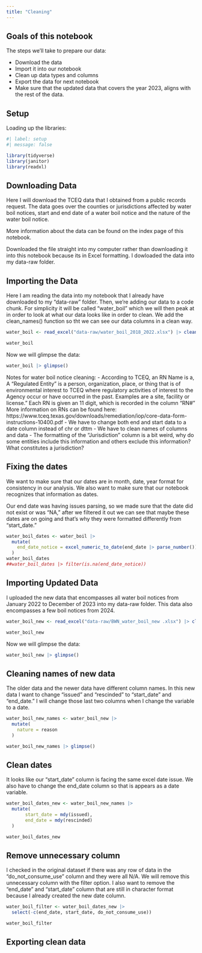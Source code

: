 ```yaml
---
title: "Cleaning"
---
```


## Goals of this notebook

The steps we'll take to prepare our data:

- Download the data
- Import it into our notebook
- Clean up data types and columns
- Export the data for next notebook
- Make sure that the updated data that covers the year 2023, aligns with the rest of the data. 

## Setup 

Loading up the libraries: 

```r
#| label: setup
#| message: false

library(tidyverse)
library(janitor)
library(readxl)
```


## Downloading Data 

Here I will download the TCEQ data that I obtained from a public records request. The data goes over the counties or jurisdictions affected by water boil notices, start and end date of a water boil notice and the nature of the water boil notice. 

More information about the data can be found on the index page of this notebook. 

Downloaded the file straight into my computer rather than downloading it into this notebook because its in Excel formatting. I dowloaded the data into my data-raw folder. 

## Importing the Data 

Here I am reading the data into my notebook that I already have downloaded to my "data-raw" folder. Then, we're adding our data to a code chunk. For simplicity it will be called "water_boil" which we will then peak at in order to look at what our data looks like in order to clean. We add the clean_names() function so tht we can see our data columns in a clean way. 

```r
water_boil <- read_excel("data-raw/water_boil_2018_2022.xlsx") |> clean_names()

water_boil
```

Now we will glimpse the data: 

```r
water_boil |> glimpse()
```

Notes for water boil notice cleaning: 
- According to TCEQ, an RN Name is a, A “Regulated Entity” is a person, organization, place, or thing that is of environmental interest to TCEQ where regulatory activities of interest to the Agency occur or have occurred in the past. Examples are a site, facility or license." Each RN is given an 11 digit, which is recorded in the column "RN#" More information on RNs can be found here: https://www.tceq.texas.gov/downloads/remediation/iop/core-data-form-instructions-10400.pdf 
- We have to change both end and start data to a date column instead of chr or dttm
- We have to clean names of columns and data 
- The formatting of the "Jurisdiction" column is a bit weird, why do some entities include this information and others exclude this information? What constitutes a jurisdiction?  

## Fixing the dates 

We want to make sure that our dates are in month, date, year format for consistency in our analysis. We also want to make sure that our notebook recognizes that information as dates. 

Our end date was having issues parsing, so we made sure that the date did not exist or was "NA," after we filtered it out we can see that maybe these dates are on going and that's why they were formatted differently from "start_date."

```r
water_boil_dates <- water_boil |>
  mutate(
    end_date_notice = excel_numeric_to_date(end_date |> parse_number()), .after = end_date
  )
water_boil_dates
##water_boil_dates |> filter(is.na(end_date_notice))
```

## Importing Updated Data  

I uploaded the new data that encompasses all water boil notices from January 2022 to December of 2023 into my data-raw folder. This data also encompasses a few boil notices from 2024. 

```r
water_boil_new <- read_excel("data-raw/BWN_water_boil_new .xlsx") |> clean_names() 

water_boil_new 
```

Now we will glimpse the data: 

```r
water_boil_new |> glimpse()
```

## Cleaning names of new data

The older data and the newer data have different column names. In this new data I want to change "issued" and "rescinded" to "start_date" and "end_date." I will change those last two columns when I change the variable to a date. 

```r
water_boil_new_names <- water_boil_new |>
  mutate(
    nature = reason
  )

water_boil_new_names |> glimpse()
```

## Clean dates 

It looks like our "start_date" column is facing the same excel date issue. We also have to change the end_date column so that is appears as a date variable. 

```r
water_boil_dates_new <- water_boil_new_names |>
  mutate(
       start_date = mdy(issued), 
       end_date = mdy(rescinded)
  )

water_boil_dates_new

```

## Remove unnecessary column 

I checked in the original dataset if there was any row of data in the "do_not_consume_use" column and they were all N/A. We will remove this unnecessary column with the filter option. I also want to remove the "end_date" and "start_date" column that are still in character format because I already created the new date column.  

```r
water_boil_filter <- water_boil_dates_new |> 
  select(-c(end_date, start_date, do_not_consume_use)) 

water_boil_filter

```


## Exporting clean data 


